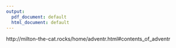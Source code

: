 ```yaml
---
output:
  pdf_document: default
  html_document: default
---
```


http://milton-the-cat.rocks/home/adventr.html#contents_of_adventr
